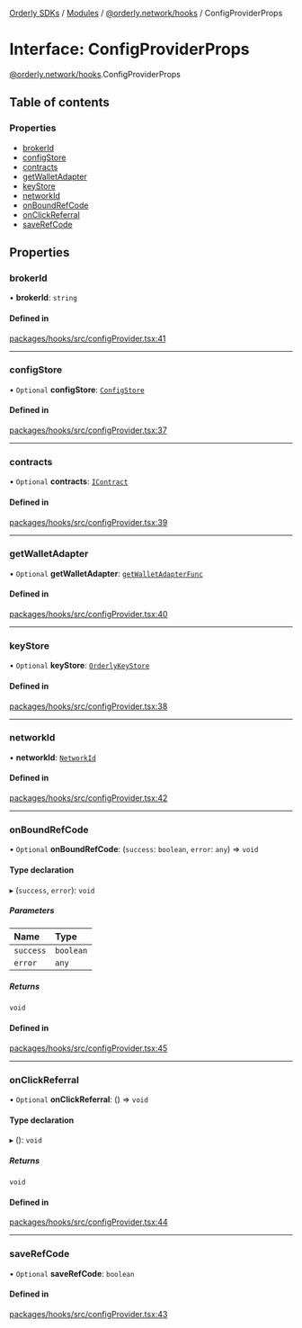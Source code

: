 [Orderly SDKs](/sdks/tech-doc/README) / [Modules](/sdks/tech-doc/modules) / [@orderly.network/hooks](/sdks/tech-doc/modules/orderly_network_hooks) / ConfigProviderProps

# Interface: ConfigProviderProps

[@orderly.network/hooks](/sdks/tech-doc/modules/orderly_network_hooks).ConfigProviderProps

## Table of contents

### Properties

- [brokerId](/sdks/tech-doc/interfaces/orderly_network_hooks.ConfigProviderProps#brokerid)
- [configStore](/sdks/tech-doc/interfaces/orderly_network_hooks.ConfigProviderProps#configstore)
- [contracts](/sdks/tech-doc/interfaces/orderly_network_hooks.ConfigProviderProps#contracts)
- [getWalletAdapter](/sdks/tech-doc/interfaces/orderly_network_hooks.ConfigProviderProps#getwalletadapter)
- [keyStore](/sdks/tech-doc/interfaces/orderly_network_hooks.ConfigProviderProps#keystore)
- [networkId](/sdks/tech-doc/interfaces/orderly_network_hooks.ConfigProviderProps#networkid)
- [onBoundRefCode](/sdks/tech-doc/interfaces/orderly_network_hooks.ConfigProviderProps#onboundrefcode)
- [onClickReferral](/sdks/tech-doc/interfaces/orderly_network_hooks.ConfigProviderProps#onclickreferral)
- [saveRefCode](/sdks/tech-doc/interfaces/orderly_network_hooks.ConfigProviderProps#saverefcode)

## Properties

### brokerId

• **brokerId**: `string`

#### Defined in

[packages/hooks/src/configProvider.tsx:41](https://github.com/OrderlyNetwork/js-sdk/blob/bc7eb1a/packages/hooks/src/configProvider.tsx#L41)

___

### configStore

• `Optional` **configStore**: [`ConfigStore`](orderly_network_core.ConfigStore)

#### Defined in

[packages/hooks/src/configProvider.tsx:37](https://github.com/OrderlyNetwork/js-sdk/blob/bc7eb1a/packages/hooks/src/configProvider.tsx#L37)

___

### contracts

• `Optional` **contracts**: [`IContract`](orderly_network_core.IContract)

#### Defined in

[packages/hooks/src/configProvider.tsx:39](https://github.com/OrderlyNetwork/js-sdk/blob/bc7eb1a/packages/hooks/src/configProvider.tsx#L39)

___

### getWalletAdapter

• `Optional` **getWalletAdapter**: [`getWalletAdapterFunc`](../modules/orderly_network_core#getwalletadapterfunc)

#### Defined in

[packages/hooks/src/configProvider.tsx:40](https://github.com/OrderlyNetwork/js-sdk/blob/bc7eb1a/packages/hooks/src/configProvider.tsx#L40)

___

### keyStore

• `Optional` **keyStore**: [`OrderlyKeyStore`](orderly_network_core.OrderlyKeyStore)

#### Defined in

[packages/hooks/src/configProvider.tsx:38](https://github.com/OrderlyNetwork/js-sdk/blob/bc7eb1a/packages/hooks/src/configProvider.tsx#L38)

___

### networkId

• **networkId**: [`NetworkId`](../modules/orderly_network_types#networkid)

#### Defined in

[packages/hooks/src/configProvider.tsx:42](https://github.com/OrderlyNetwork/js-sdk/blob/bc7eb1a/packages/hooks/src/configProvider.tsx#L42)

___

### onBoundRefCode

• `Optional` **onBoundRefCode**: (`success`: `boolean`, `error`: `any`) => `void`

#### Type declaration

▸ (`success`, `error`): `void`

##### Parameters

| Name | Type |
| :------ | :------ |
| `success` | `boolean` |
| `error` | `any` |

##### Returns

`void`

#### Defined in

[packages/hooks/src/configProvider.tsx:45](https://github.com/OrderlyNetwork/js-sdk/blob/bc7eb1a/packages/hooks/src/configProvider.tsx#L45)

___

### onClickReferral

• `Optional` **onClickReferral**: () => `void`

#### Type declaration

▸ (): `void`

##### Returns

`void`

#### Defined in

[packages/hooks/src/configProvider.tsx:44](https://github.com/OrderlyNetwork/js-sdk/blob/bc7eb1a/packages/hooks/src/configProvider.tsx#L44)

___

### saveRefCode

• `Optional` **saveRefCode**: `boolean`

#### Defined in

[packages/hooks/src/configProvider.tsx:43](https://github.com/OrderlyNetwork/js-sdk/blob/bc7eb1a/packages/hooks/src/configProvider.tsx#L43)
